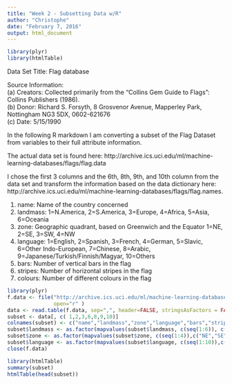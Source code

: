 ```yaml
---
title: "Week 2 - Subsetting Data w/R"
author: "Christophe"
date: "February 7, 2016"
output: html_document
---
```

<style>
div.hidecode + pre {display: none}
</style>

<div class="hidecode"></div>

```r
library(plyr)
library(htmlTable)
```
 Data Set Title: Flag database

Source Information:  
(a) Creators: Collected primarily from the "Collins Gem Guide to Flags": Collins Publishers (1986).  
(b) Donor: Richard S. Forsyth, 8 Grosvenor Avenue, Mapperley Park, Nottingham NG3 5DX, 0602-621676  
(c) Date: 5/15/1990

In the following R markdown I am converting a subset of the Flag Dataset from variables to their full attribute information. 

The actual data set is found here: http://archive.ics.uci.edu/ml/machine-learning-databases/flags/flag.data

I chose the first 3 columns and the 6th, 8th, 9th, and 10th column from the data set and transform the information based on the data dictionary here: http://archive.ics.uci.edu/ml/machine-learning-databases/flags/flag.names. 

 1. name: Name of the country concerned
 2. landmass:	1=N.America, 2=S.America, 3=Europe, 4=Africa, 5=Asia, 6=Oceania
 3. zone:	Geographic quadrant, based on Greenwich and the Equator 1=NE, 2=SE, 3=SW, 4=NW
 6. language: 1=English, 2=Spanish, 3=French, 4=German, 5=Slavic, 6=Other Indo-European, 7=Chinese, 8=Arabic, 9=Japanese/Turkish/Finnish/Magyar, 10=Others
 8. bars:    Number of vertical bars in the flag
 9. stripes:  Number of horizontal stripes in the flag
 10. colours:  Number of different colours in the flag

```r
library(plyr)
f.data <- file("http://archive.ics.uci.edu/ml/machine-learning-databases/flags/flag.data",
               open="r" )
data <- read.table(f.data, sep=",", header=FALSE, stringsAsFactors = FALSE)
subset <- data[, c( 1,2,3,6,8,9,10)]
colnames(subset) <- c("name","landmass","zone","language","bars","stripes","colours")
subset$landmass <- as.factor(mapvalues(subset$landmass, c(seq(1:6)), c("N.America","S.America","Europe","Africa","Asia","Oceania")))
subset$zone <- as.factor(mapvalues(subset$zone, c(seq(1:4)),c("NE","SE","SW","NW")))
subset$language <- as.factor(mapvalues(subset$language, c(seq(1:10)),c("English", "Spanish", "French", "German", "Slavic", "Other Indo-European", "Chinese", "Arabic", "Japanese/Turkish/Finnish/Magyar", "Others")))
close(f.data)

```

```r
library(htmlTable)
summary(subset)
htmlTable(head(subset))
```
